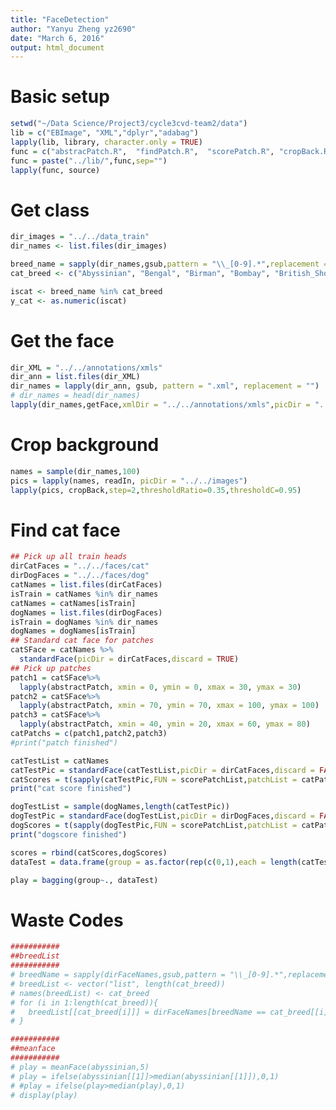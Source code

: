 ```yaml
---
title: "FaceDetection"
author: "Yanyu Zheng yz2690"
date: "March 6, 2016"
output: html_document
---
```

# Basic setup
```r
setwd("~/Data Science/Project3/cycle3cvd-team2/data")
lib = c("EBImage", "XML","dplyr","adabag")
lapply(lib, library, character.only = TRUE)
func = c("abstracPatch.R",	"findPatch.R",	"scorePatch.R", "cropBack.R",	"getFace.R",		"scorePatchList.R",	"meanFace.R",		"standardFace.R", "cropBoundary.R",	"readIn.R", "readInHead.R","rescale.R") 
func = paste("../lib/",func,sep="") 
lapply(func, source)
```

# Get class
```r
dir_images = "../../data_train"
dir_names <- list.files(dir_images)

breed_name = sapply(dir_names,gsub,pattern = "\\_[0-9].*",replacement = "")
cat_breed <- c("Abyssinian", "Bengal", "Birman", "Bombay", "British_Shorthair", "Egyptian_Mau","Maine_Coon", "Persian", "Ragdoll", "Russian_Blue", "Siamese", "Sphynx")

iscat <- breed_name %in% cat_breed
y_cat <- as.numeric(iscat)
```

# Get the face
```r
dir_XML = "../../annotations/xmls"
dir_ann = list.files(dir_XML)
dir_names = lapply(dir_ann, gsub, pattern = ".xml", replacement = "")
# dir_names = head(dir_names)
lapply(dir_names,getFace,xmlDir = "../../annotations/xmls",picDir = "../../images",CatDir = "../../Faces/Cat",DogDir = "../../Faces/Dog")
```

# Crop background
```r
names = sample(dir_names,100)
pics = lapply(names, readIn, picDir = "../../images")
lapply(pics, cropBack,step=2,thresholdRatio=0.35,thresholdC=0.95)
```

# Find cat face
```r
## Pick up all train heads
dirCatFaces = "../../faces/cat"
dirDogFaces = "../../faces/dog"
catNames = list.files(dirCatFaces)
isTrain = catNames %in% dir_names
catNames = catNames[isTrain]
dogNames = list.files(dirDogFaces)
isTrain = dogNames %in% dir_names
dogNames = dogNames[isTrain]
## Standard cat face for patches
catSFace = catNames %>%
  standardFace(picDir = dirCatFaces,discard = TRUE) 
## Pick up patches
patch1 = catSFace%>%
  lapply(abstractPatch, xmin = 0, ymin = 0, xmax = 30, ymax = 30)
patch2 = catSFace%>%
  lapply(abstractPatch, xmin = 70, ymin = 70, xmax = 100, ymax = 100)
patch3 = catSFace%>%
  lapply(abstractPatch, xmin = 40, ymin = 20, xmax = 60, ymax = 80)
catPatchs = c(patch1,patch2,patch3)
#print("patch finished")

catTestList = catNames
catTestPic = standardFace(catTestList,picDir = dirCatFaces,discard = FALSE)
catScores = t(sapply(catTestPic,FUN = scorePatchList,patchList = catPatchs))
print("cat score finished")

dogTestList = sample(dogNames,length(catTestPic))
dogTestPic = standardFace(dogTestList,picDir = dirDogFaces,discard = FALSE)
dogScores = t(sapply(dogTestPic,FUN = scorePatchList,patchList = catPatchs))
print("dogscore finished")

scores = rbind(catScores,dogScores)
dataTest = data.frame(group = as.factor(rep(c(0,1),each = length(catTestPic))),scores)

play = bagging(group~., dataTest)
```

# Waste Codes
```r
###########
##breedList
###########
# breedName = sapply(dirFaceNames,gsub,pattern = "\\_[0-9].*",replacement = "")
# breedList <- vector("list", length(cat_breed))
# names(breedList) <- cat_breed
# for (i in 1:length(cat_breed)){
#   breedList[[cat_breed[i]]] = dirFaceNames[breedName == cat_breed[[i]]]
# }

###########
##meanface
###########
# play = meanFace(abyssinian,5)
# play = ifelse(abyssinian[[1]]>median(abyssinian[[1]]),0,1)
# #play = ifelse(play>median(play),0,1)
# display(play)
```

